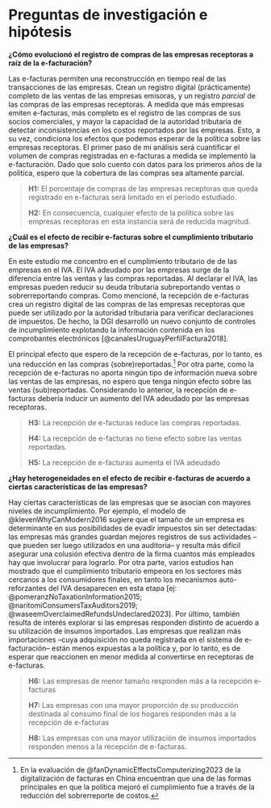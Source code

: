 # Preguntas de investigación e hipótesis {#sec-hypotheses}

**¿Cómo evolucionó el registro de compras de las empresas receptoras a raíz de la e-facturación?**

Las e-facturas permiten una reconstrucción en tiempo real de las transacciones de las empresas. Crean un registro digital (prácticamente) completo de las ventas de las empresas emisoras, y un registro *parcial* de las compras de las empresas receptoras. A medida que más empresas emiten e-facturas, más completo es el registro de las compras de sus socios comerciales, y mayor la capacidad de la autoridad tributaria de detectar inconsistencias en los costos reportados por las empresas. Esto, a su vez, condiciona los efectos que podemos esperar de la política sobre las empresas receptoras. El primer paso de mi análisis será cuantificar el volumen de compras registradas en e-facturas a medida se implementó la e-facturación. Dado que solo cuento con datos para los primeros años de la política, espero que la cobertura de las compras sea altamente parcial.

> **H1:** El porcentaje de compras de las empresas receptoras que queda registrado en e-facturas será limitado en el período estudiado.
> 
> **H2:** En consecuencia, cualquier efecto de la política sobre las empresas receptoras en esta instancia será de reducida magnitud.

**¿Cuál es el efecto de recibir e-facturas sobre el cumplimiento tributario de las empresas?**

En este estudio me concentro en el cumplimiento tributario de de las empresas en el IVA. El IVA adeudado por las empresas surge de la diferencia entre las ventas y las compras reportadas. Al declarar el IVA, las empresas pueden reducir su deuda tributaria subreportando ventas o sobrerreportando compras. Como mencioné, la recepción de e-facturas crea un registro digital de las compras de las empresas receptoras que puede ser utilizado por la autoridad tributaria para verificar declaraciones de impuestos. De hecho, la DGI desarrolló un nuevo conjunto de controles de incumplimiento explotando la información contenida en los comprobantes electrónicos [@canalesUruguayPerfilFactura2018].

El principal efecto que espero de la recepción de e-facturas, por lo tanto, es una reducción en las compras (sobre)reportadas.[^china] Por otra parte, como la recepción de e-facturas no aporta ningún tipo de información nueva sobre las ventas de las empresas, no espero que tenga ningún efecto sobre las ventas (sub)reportadas. Considerando lo anterior, la recepción de e-facturas debería inducir un aumento del IVA adeudado por las empresas receptoras.

[^china]: En la evaluación de @fanDynamicEffectsComputerizing2023 de la digitalización de facturas en China encuentran que una de las formas principales en que la política mejoró el cumplimiento fue a través de la reducción del sobrerreporte de costos.

> **H3:** La recepción de e-facturas reduce las compras reportadas.
> 
> **H4:** La recepción de e-facturas no tiene efecto sobre las ventas reportadas.
> 
> **H5:** La recepción de e-facturas aumenta el IVA adeudado

**¿Hay heterogeneidades en el efecto de recibir e-facturas de acuerdo a ciertas características de las empresas?**

Hay ciertas características de las empresas que se asocian con mayores niveles de incumplimiento. Por ejemplo, el modelo de @klevenWhyCanModern2016 sugiere que el tamaño de un empresa es determinante en sus posibilidades de evadir impuestos sin ser detectadas: las empresas más grandes guardan mejores registros de sus actividades –que pueden ser luego utilizados en una auditoría– y resulta más difícil asegurar una colusión efectiva dentro de la firma cuantos más empleados hay que involucrar para lograrlo. Por otra parte, varios estudios han mostrado que el cumplimiento tributario empeora en los sectores más cercanos a los consumidores finales, en tanto los mecanismos auto-reforzantes del IVA desaparecen en esta etapa [ej: @pomeranzNoTaxationInformation2015; @naritomiConsumersTaxAuditors2019; @waseemOverclaimedRefundsUndeclared2023]. Por último, también resulta de interés explorar si las empresas responden distinto de acuerdo a su utilización de insumos importados. Las empresas que realizan más importaciones –cuya adquisición no queda registrada en el sistema de e-facturación– están menos expuestas a la política y, por lo tanto, es de esperar que reaccionen en menor medida al convertirse en receptoras de e-facturas.

> **H6:** Las empresas de menor tamaño responden más a la recepción e-facturas
> 
> **H7:** Las empresas con una mayor proporción de su producción destinada al consumo final de los hogares responden más a la recepción de e-facturas
> 
> **H8:** Las empresas con una mayor utilización de insumos importados responden menos a la recepción de e-facturas.